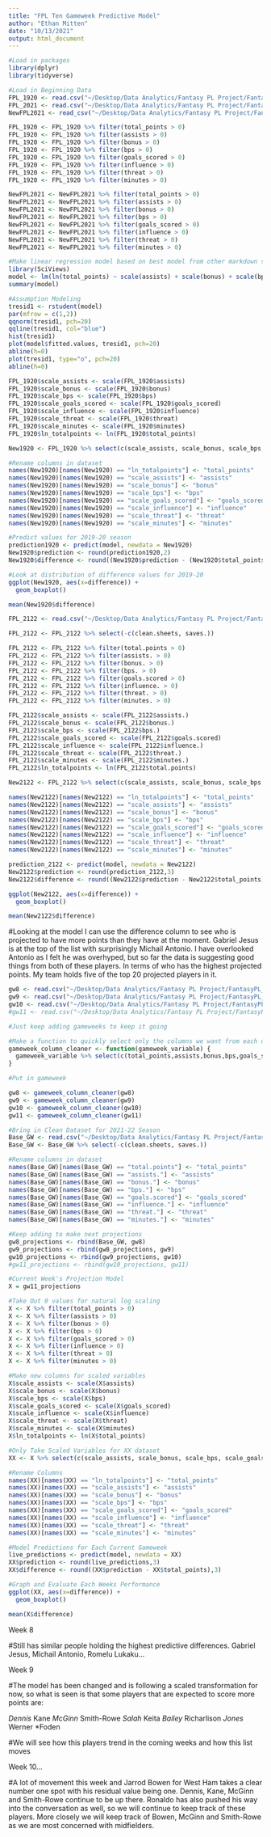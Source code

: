 ```yaml
---
title: "FPL Ten Gameweek Predictive Model"
author: "Ethan Mitten"
date: "10/13/2021"
output: html_document
---
```


```r
#Load in packages
library(dplyr)
library(tidyverse)
```

```r
#Load in Beginning Data
FPL_1920 <- read.csv("~/Desktop/Data Analytics/Fantasy PL Project/FantasyPL_Data/2019-20/players_raw.csv")
FPL_2021 <- read.csv("~/Desktop/Data Analytics/Fantasy PL Project/FantasyPL_Data/2020-21/players_raw.csv")
NewFPL2021 <- read_csv("~/Desktop/Data Analytics/Fantasy PL Project/FantasyPL_Data/2020-21/players_raw.csv")
```

```r
FPL_1920 <- FPL_1920 %>% filter(total_points > 0)
FPL_1920 <- FPL_1920 %>% filter(assists > 0)
FPL_1920 <- FPL_1920 %>% filter(bonus > 0)
FPL_1920 <- FPL_1920 %>% filter(bps > 0)
FPL_1920 <- FPL_1920 %>% filter(goals_scored > 0)
FPL_1920 <- FPL_1920 %>% filter(influence > 0)
FPL_1920 <- FPL_1920 %>% filter(threat > 0)
FPL_1920 <- FPL_1920 %>% filter(minutes > 0)

NewFPL2021 <- NewFPL2021 %>% filter(total_points > 0)
NewFPL2021 <- NewFPL2021 %>% filter(assists > 0)
NewFPL2021 <- NewFPL2021 %>% filter(bonus > 0)
NewFPL2021 <- NewFPL2021 %>% filter(bps > 0)
NewFPL2021 <- NewFPL2021 %>% filter(goals_scored > 0)
NewFPL2021 <- NewFPL2021 %>% filter(influence > 0)
NewFPL2021 <- NewFPL2021 %>% filter(threat > 0)
NewFPL2021 <- NewFPL2021 %>% filter(minutes > 0)
```


```r
#Make linear regression model based on best model from other markdown sheet
library(SciViews)
model <- lm(ln(total_points) ~ scale(assists) + scale(bonus) + scale(bps) + scale(goals_scored) + scale(influence) + scale(threat) + scale(minutes) , data = NewFPL2021)
summary(model)
```

```r
#Assumption Modeling
tresid1 <- rstudent(model)
par(mfrow = c(1,2))
qqnorm(tresid1, pch=20)
qqline(tresid1, col="blue")
hist(tresid1)
plot(model$fitted.values, tresid1, pch=20)
abline(h=0)
plot(tresid1, type="o", pch=20)
abline(h=0)
```



```r
FPL_1920$scale_assists <- scale(FPL_1920$assists)
FPL_1920$scale_bonus <- scale(FPL_1920$bonus)
FPL_1920$scale_bps <- scale(FPL_1920$bps)
FPL_1920$scale_goals_scored <- scale(FPL_1920$goals_scored)
FPL_1920$scale_influence <- scale(FPL_1920$influence)
FPL_1920$scale_threat <- scale(FPL_1920$threat)
FPL_1920$scale_minutes <- scale(FPL_1920$minutes)
FPL_1920$ln_totalpoints <- ln(FPL_1920$total_points)
```

```r
New1920 <- FPL_1920 %>% select(c(scale_assists, scale_bonus, scale_bps, scale_goals_scored, scale_influence, scale_threat, scale_minutes, ln_totalpoints, first_name, second_name))
```

```r
#Rename columns in dataset
names(New1920)[names(New1920) == "ln_totalpoints"] <- "total_points"
names(New1920)[names(New1920) == "scale_assists"] <- "assists"
names(New1920)[names(New1920) == "scale_bonus"] <- "bonus"
names(New1920)[names(New1920) == "scale_bps"] <- "bps"
names(New1920)[names(New1920) == "scale_goals_scored"] <- "goals_scored"
names(New1920)[names(New1920) == "scale_influence"] <- "influence"
names(New1920)[names(New1920) == "scale_threat"] <- "threat"
names(New1920)[names(New1920) == "scale_minutes"] <- "minutes"
```


```r
#Predict values for 2019-20 season
prediction1920 <- predict(model, newdata = New1920)
New1920$prediction <- round(prediction1920,2)
New1920$difference <- round((New1920$prediction - (New1920$total_points)),2)
```


```r
#Look at distribution of difference values for 2019-20
ggplot(New1920, aes(x=difference)) +
  geom_boxplot()

mean(New1920$difference)
```

```r
FPL_2122 <- read.csv("~/Desktop/Data Analytics/Fantasy PL Project/FantasyPL_Data/FPLCurrentYearPredict.csv")
```

```r
FPL_2122 <- FPL_2122 %>% select(-c(clean.sheets, saves.))
```

```r
FPL_2122 <- FPL_2122 %>% filter(total.points > 0)
FPL_2122 <- FPL_2122 %>% filter(assists. > 0)
FPL_2122 <- FPL_2122 %>% filter(bonus. > 0)
FPL_2122 <- FPL_2122 %>% filter(bps. > 0)
FPL_2122 <- FPL_2122 %>% filter(goals.scored > 0)
FPL_2122 <- FPL_2122 %>% filter(influence. > 0)
FPL_2122 <- FPL_2122 %>% filter(threat. > 0)
FPL_2122 <- FPL_2122 %>% filter(minutes. > 0)
```

```r
FPL_2122$scale_assists <- scale(FPL_2122$assists.)
FPL_2122$scale_bonus <- scale(FPL_2122$bonus.)
FPL_2122$scale_bps <- scale(FPL_2122$bps.)
FPL_2122$scale_goals_scored <- scale(FPL_2122$goals.scored)
FPL_2122$scale_influence <- scale(FPL_2122$influence.)
FPL_2122$scale_threat <- scale(FPL_2122$threat.)
FPL_2122$scale_minutes <- scale(FPL_2122$minutes.)
FPL_2122$ln_totalpoints <- ln(FPL_2122$total.points)
```

```r
New2122 <- FPL_2122 %>% select(c(scale_assists, scale_bonus, scale_bps, scale_goals_scored, scale_influence, scale_threat, scale_minutes, ln_totalpoints, name))
```

```r
names(New2122)[names(New2122) == "ln_totalpoints"] <- "total_points"
names(New2122)[names(New2122) == "scale_assists"] <- "assists"
names(New2122)[names(New2122) == "scale_bonus"] <- "bonus"
names(New2122)[names(New2122) == "scale_bps"] <- "bps"
names(New2122)[names(New2122) == "scale_goals_scored"] <- "goals_scored"
names(New2122)[names(New2122) == "scale_influence"] <- "influence"
names(New2122)[names(New2122) == "scale_threat"] <- "threat"
names(New2122)[names(New2122) == "scale_minutes"] <- "minutes"
```

```r
prediction_2122 <- predict(model, newdata = New2122)
New2122$prediction <- round(prediction_2122,3)
New2122$difference <- round((New2122$prediction - New2122$total_points),3)
```


```r
ggplot(New2122, aes(x=difference)) +
  geom_boxplot()

mean(New2122$difference)
```

#Looking at the model I can use the difference column to see who is projected to have more points than they have at the moment. Gabriel Jesus is at the top of the list with surprisingly Michail Antonio. I have overlooked Antonio as I felt he was overhyped, but so far the data is suggesting good things from both of these players. In terms of who has the highest projected points. My team holds five of the top 20 projected players in it. 

```r
gw8 <- read.csv("~/Desktop/Data Analytics/Fantasy PL Project/FantasyPL_Data/2021-22/gw8.csv")
gw9 <- read.csv("~/Desktop/Data Analytics/Fantasy PL Project/FantasyPL_Data/2021-22/gw9.csv")
gw10 <- read.csv("~/Desktop/Data Analytics/Fantasy PL Project/FantasyPL_Data/2021-22/gw10.csv")
#gw11 <- read.csv("~/Desktop/Data Analytics/Fantasy PL Project/FantasyPL_Data/2021-22/gw11.csv")

#Just keep adding gameweeks to keep it going
```

```r
#Make a function to quickly select only the columns we want from each dataset
gameweek_column_cleaner <- function(gameweek_variable) {
  gameweek_variable %>% select(c(total_points,assists,bonus,bps,goals_scored,influence,minutes,threat,name)) 
}
```

```r
#Put in gameweek

gw8 <- gameweek_column_cleaner(gw8)
gw9 <- gameweek_column_cleaner(gw9)
gw10 <- gameweek_column_cleaner(gw10)
gw11 <- gameweek_column_cleaner(gw11)
```

```r
#Bring in Clean Dataset for 2021-22 Season
Base_GW <- read.csv("~/Desktop/Data Analytics/Fantasy PL Project/FantasyPL_Data/FPLCurrentYearPredict.csv")
Base_GW <- Base_GW %>% select(-c(clean.sheets, saves.))
```

```r
#Rename columns in dataset
names(Base_GW)[names(Base_GW) == "total.points"] <- "total_points"
names(Base_GW)[names(Base_GW) == "assists."] <- "assists"
names(Base_GW)[names(Base_GW) == "bonus."] <- "bonus"
names(Base_GW)[names(Base_GW) == "bps."] <- "bps"
names(Base_GW)[names(Base_GW) == "goals.scored"] <- "goals_scored"
names(Base_GW)[names(Base_GW) == "influence."] <- "influence"
names(Base_GW)[names(Base_GW) == "threat."] <- "threat"
names(Base_GW)[names(Base_GW) == "minutes."] <- "minutes"
```


```r
#Keep adding to make next projections
gw8_projections <- rbind(Base_GW, gw8)
gw9_projections <- rbind(gw8_projections, gw9)
gw10_projections <- rbind(gw9_projections, gw10)
#gw11_projections <- rbind(gw10_projections, gw11)

#Current Week's Projection Model
X = gw11_projections
```

```r
#Take Out 0 values for natural log scaling
X <- X %>% filter(total_points > 0)
X <- X %>% filter(assists > 0)
X <- X %>% filter(bonus > 0)
X <- X %>% filter(bps > 0)
X <- X %>% filter(goals_scored > 0)
X <- X %>% filter(influence > 0)
X <- X %>% filter(threat > 0)
X <- X %>% filter(minutes > 0)
```

```r
#Make new columns for scaled variables
X$scale_assists <- scale(X$assists)
X$scale_bonus <- scale(X$bonus)
X$scale_bps <- scale(X$bps)
X$scale_goals_scored <- scale(X$goals_scored)
X$scale_influence <- scale(X$influence)
X$scale_threat <- scale(X$threat)
X$scale_minutes <- scale(X$minutes)
X$ln_totalpoints <- ln(X$total_points)
```

```r
#Only Take Scaled Variables for XX dataset
XX <- X %>% select(c(scale_assists, scale_bonus, scale_bps, scale_goals_scored, scale_influence, scale_threat, scale_minutes, ln_totalpoints, name))
```

```r
#Rename Columns 
names(XX)[names(XX) == "ln_totalpoints"] <- "total_points"
names(XX)[names(XX) == "scale_assists"] <- "assists"
names(XX)[names(XX) == "scale_bonus"] <- "bonus"
names(XX)[names(XX) == "scale_bps"] <- "bps"
names(XX)[names(XX) == "scale_goals_scored"] <- "goals_scored"
names(XX)[names(XX) == "scale_influence"] <- "influence"
names(XX)[names(XX) == "scale_threat"] <- "threat"
names(XX)[names(XX) == "scale_minutes"] <- "minutes"
```

```r
#Model Predictions for Each Current Gameweek
live_predictions <- predict(model, newdata = XX)
XX$prediction <- round(live_predictions,3)
XX$difference <- round((XX$prediction - XX$total_points),3)
```


```r
#Graph and Evaluate Each Weeks Performance
ggplot(XX, aes(x=difference)) +
  geom_boxplot()

mean(X$difference)
```

Week 8

#Still has similar people holding the highest predictive differences. Gabriel Jesus, Michail Antonio, Romelu Lukaku...

Week 9

#The model has been changed and is following a scaled transformation for now, so what is seen is that some players that are expected to score more points are:

*Dennis
*Kane 
*McGinn
*Smith-Rowe
*Salah
*Keita
*Bailey
*Richarlison
*Jones
*Werner
*Foden

#We will see how this players trend in the coming weeks and how this list moves

Week 10...

#A lot of movement this week and Jarrod Bowen for West Ham takes a clear number one spot with his residual value being one. Dennis, Kane, McGinn and Smith-Rowe continue to be up there. Ronaldo has also pushed his way into the conversation as well, so we will continue to keep track of these players. More closely we will keep track of Bowen, McGinn and Smith-Rowe as we are most concerned with midfielders.
























